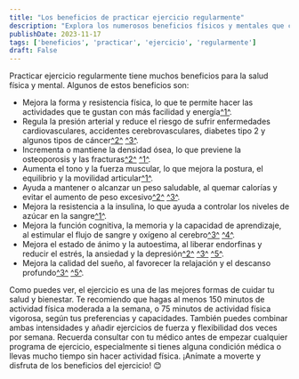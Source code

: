 ```yaml
---
title: "Los beneficios de practicar ejercicio regularmente"
description: "Explora los numerosos beneficios físicos y mentales que conlleva mantener una rutina de ejercicio regular."
publishDate: 2023-11-17
tags: ['beneficios', 'practicar', 'ejercicio', 'regularmente']
draft: False
---
```

[1]: https://www.mayoclinic.org/es/healthy-lifestyle/fitness/in-depth/exercise/art-20048389 ""
[2]: https://www.nia.nih.gov/espanol/beneficios-ejercicio-actividad-fisica ""
[3]: https://www.cdc.gov/physicalactivity/basics/spanish/los-beneficios-de-la-actividad-fisica.htm ""
[4]: https://www.webconsultas.com/ejercicio-y-deporte/vida-activa/beneficios-del-ejercicio-fisico-869 ""
[5]: https://avena.io/blog/ventajas-ejercicio-fisico/ ""

Practicar ejercicio regularmente tiene muchos beneficios para la salud física y mental. Algunos de estos beneficios son:

- Mejora la forma y resistencia física, lo que te permite hacer las actividades que te gustan con más facilidad y energía[^1^][4].
- Regula la presión arterial y reduce el riesgo de sufrir enfermedades cardiovasculares, accidentes cerebrovasculares, diabetes tipo 2 y algunos tipos de cáncer[^2^][1] [^3^][2].
- Incrementa o mantiene la densidad ósea, lo que previene la osteoporosis y las fracturas[^2^][1] [^1^][4].
- Aumenta el tono y la fuerza muscular, lo que mejora la postura, el equilibrio y la movilidad articular[^1^][4].
- Ayuda a mantener o alcanzar un peso saludable, al quemar calorías y evitar el aumento de peso excesivo[^2^][1] [^3^][2].
- Mejora la resistencia a la insulina, lo que ayuda a controlar los niveles de azúcar en la sangre[^1^][4].
- Mejora la función cognitiva, la memoria y la capacidad de aprendizaje, al estimular el flujo de sangre y oxígeno al cerebro[^3^][2] [^4^][3].
- Mejora el estado de ánimo y la autoestima, al liberar endorfinas y reducir el estrés, la ansiedad y la depresión[^2^][1] [^3^][2] [^5^][5].
- Mejora la calidad del sueño, al favorecer la relajación y el descanso profundo[^3^][2] [^5^][5].

Como puedes ver, el ejercicio es una de las mejores formas de cuidar tu salud y bienestar. Te recomiendo que hagas al menos 150 minutos de actividad física moderada a la semana, o 75 minutos de actividad física vigorosa, según tus preferencias y capacidades. También puedes combinar ambas intensidades y añadir ejercicios de fuerza y flexibilidad dos veces por semana. Recuerda consultar con tu médico antes de empezar cualquier programa de ejercicio, especialmente si tienes alguna condición médica o llevas mucho tiempo sin hacer actividad física. ¡Anímate a moverte y disfruta de los beneficios del ejercicio! 😊